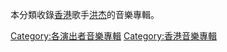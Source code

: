 {{noteta
|1=zh-hans:洪杰;zh-hant:洪杰;
}}
本分類收錄[[香港|香港]]歌手[[洪杰|洪杰]]的音樂專輯。 

[[Category:各演出者音樂專輯|Category:各演出者音樂專輯]]
[[Category:香港音樂專輯|Category:香港音樂專輯]]
